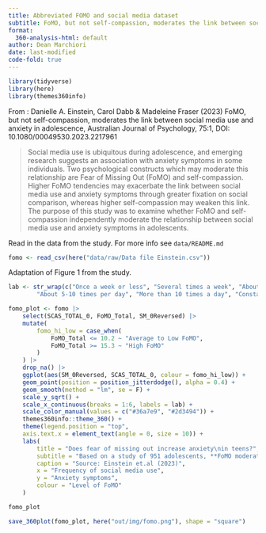```yaml
---
title: Abbreviated FOMO and social media dataset
subtitle: FoMO, but not self-compassion, moderates the link between social media use and anxiety in adolescence.   
format:
  360-analysis-html: default
author: Dean Marchiori
date: last-modified
code-fold: true
---
```


```r
library(tidyverse)
library(here)
library(themes360info)
```

From : Danielle A. Einstein, Carol Dabb & Madeleine Fraser (2023) FoMO, but not self-compassion, moderates the link between social media use and anxiety in adolescence, Australian Journal of Psychology, 75:1, DOI: 10.1080/00049530.2023.2217961  

> Social media use is ubiquitous during adolescence, and emerging research suggests an association with anxiety symptoms in some individuals. Two psychological constructs which may moderate this relationship are Fear of Missing Out (FoMO) and self-compassion. Higher FoMO tendencies may exacerbate the link between social media use and anxiety symptoms through greater fixation on social comparison, whereas higher self-compassion may weaken this link. The purpose of this study was to examine whether FoMO and self-compassion independently moderate the relationship between social media use and anxiety symptoms in adolescents.  

Read in the data from the study. For more info see `data/README.md`

```r
fomo <- read_csv(here("data/raw/Data file Einstein.csv"))
```

Adaptation of Figure 1 from the study.  

```r
lab <- str_wrap(c("Once a week or less", "Several times a week", "About 1-4 times per day", 
        "About 5-10 times per day", "More than 10 times a day", "Constantly"), 10)

fomo_plot <- fomo |>
    select(SCAS_TOTAL_0, FoMO_Total, SM_0Reversed) |>
    mutate(
        fomo_hi_low = case_when(
            FoMO_Total <= 10.2 ~ "Average to Low FoMO",
            FoMO_Total >= 15.3 ~ "High FoMO"
        )
    ) |>
    drop_na() |>
    ggplot(aes(SM_0Reversed, SCAS_TOTAL_0, colour = fomo_hi_low)) +
    geom_point(position = position_jitterdodge(), alpha = 0.4) +
    geom_smooth(method = "lm", se = F) +
    scale_y_sqrt() +
    scale_x_continuous(breaks = 1:6, labels = lab) +
    scale_color_manual(values = c("#36a7e9", "#2d3494")) +
    themes360info::theme_360() +
    theme(legend.position = "top",
    axis.text.x = element_text(angle = 0, size = 10)) +
    labs(
        title = "Does fear of missing out increase anxiety\nin teens?",
        subtitle = "Based on a study of 951 adolescents, **FoMO moderates the link** between social media use<br> and anxiety in adolescence. Those with <span style='color:#36a7e9'>lower levels of FoMO</span> benefit from increased social<br> media usage, while those with <span style='color:#2d3494'>higher levels of FoMO</span> experiemce more anxiety",
        caption = "Source: Einstein et.al (2023)",
        x = "Frequency of social media use",
        y = "Anxiety symptoms",
        colour = "Level of FoMO"
    )

fomo_plot

save_360plot(fomo_plot, here("out/img/fomo.png"), shape = "square")

```